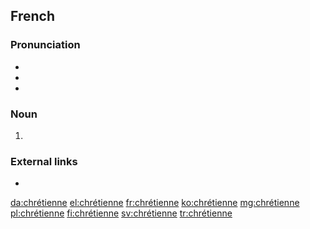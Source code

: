 ==French==

===Pronunciation===
* {{IPA|/kʁetjɛn/|lang=fr}}
* {{rhymes|ɛn|lang=fr}}
* {{homophones|chrétienne|lang=fr}}

===Noun===
{{fr-noun|f|m=chrétien}}

# {{feminine noun of|chrétien|lang=fr}}

===External links===
* {{R:TLFi}}

[[da:chrétienne]]
[[el:chrétienne]]
[[fr:chrétienne]]
[[ko:chrétienne]]
[[mg:chrétienne]]
[[pl:chrétienne]]
[[fi:chrétienne]]
[[sv:chrétienne]]
[[tr:chrétienne]]